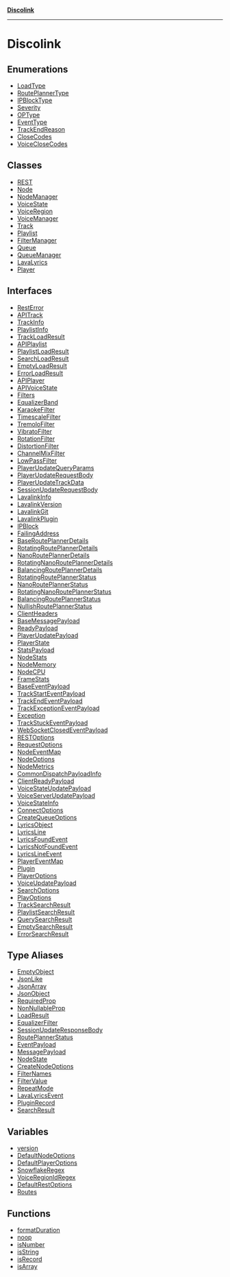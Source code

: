[**Discolink**](README.mdx)

***

# Discolink

## Enumerations

- [LoadType](enumerations/LoadType.mdx)
- [RoutePlannerType](enumerations/RoutePlannerType.mdx)
- [IPBlockType](enumerations/IPBlockType.mdx)
- [Severity](enumerations/Severity.mdx)
- [OPType](enumerations/OPType.mdx)
- [EventType](enumerations/EventType.mdx)
- [TrackEndReason](enumerations/TrackEndReason.mdx)
- [CloseCodes](enumerations/CloseCodes.mdx)
- [VoiceCloseCodes](enumerations/VoiceCloseCodes.mdx)

## Classes

- [REST](classes/REST.mdx)
- [Node](classes/Node.mdx)
- [NodeManager](classes/NodeManager.mdx)
- [VoiceState](classes/VoiceState.mdx)
- [VoiceRegion](classes/VoiceRegion.mdx)
- [VoiceManager](classes/VoiceManager.mdx)
- [Track](classes/Track.mdx)
- [Playlist](classes/Playlist.mdx)
- [FilterManager](classes/FilterManager.mdx)
- [Queue](classes/Queue.mdx)
- [QueueManager](classes/QueueManager.mdx)
- [LavaLyrics](classes/LavaLyrics.mdx)
- [Player](classes/Player.mdx)

## Interfaces

- [RestError](interfaces/RestError.mdx)
- [APITrack](interfaces/APITrack.mdx)
- [TrackInfo](interfaces/TrackInfo.mdx)
- [PlaylistInfo](interfaces/PlaylistInfo.mdx)
- [TrackLoadResult](interfaces/TrackLoadResult.mdx)
- [APIPlaylist](interfaces/APIPlaylist.mdx)
- [PlaylistLoadResult](interfaces/PlaylistLoadResult.mdx)
- [SearchLoadResult](interfaces/SearchLoadResult.mdx)
- [EmptyLoadResult](interfaces/EmptyLoadResult.mdx)
- [ErrorLoadResult](interfaces/ErrorLoadResult.mdx)
- [APIPlayer](interfaces/APIPlayer.mdx)
- [APIVoiceState](interfaces/APIVoiceState.mdx)
- [Filters](interfaces/Filters.mdx)
- [EqualizerBand](interfaces/EqualizerBand.mdx)
- [KaraokeFilter](interfaces/KaraokeFilter.mdx)
- [TimescaleFilter](interfaces/TimescaleFilter.mdx)
- [TremoloFilter](interfaces/TremoloFilter.mdx)
- [VibratoFilter](interfaces/VibratoFilter.mdx)
- [RotationFilter](interfaces/RotationFilter.mdx)
- [DistortionFilter](interfaces/DistortionFilter.mdx)
- [ChannelMixFilter](interfaces/ChannelMixFilter.mdx)
- [LowPassFilter](interfaces/LowPassFilter.mdx)
- [PlayerUpdateQueryParams](interfaces/PlayerUpdateQueryParams.mdx)
- [PlayerUpdateRequestBody](interfaces/PlayerUpdateRequestBody.mdx)
- [PlayerUpdateTrackData](interfaces/PlayerUpdateTrackData.mdx)
- [SessionUpdateRequestBody](interfaces/SessionUpdateRequestBody.mdx)
- [LavalinkInfo](interfaces/LavalinkInfo.mdx)
- [LavalinkVersion](interfaces/LavalinkVersion.mdx)
- [LavalinkGit](interfaces/LavalinkGit.mdx)
- [LavalinkPlugin](interfaces/LavalinkPlugin.mdx)
- [IPBlock](interfaces/IPBlock.mdx)
- [FailingAddress](interfaces/FailingAddress.mdx)
- [BaseRoutePlannerDetails](interfaces/BaseRoutePlannerDetails.mdx)
- [RotatingRoutePlannerDetails](interfaces/RotatingRoutePlannerDetails.mdx)
- [NanoRoutePlannerDetails](interfaces/NanoRoutePlannerDetails.mdx)
- [RotatingNanoRoutePlannerDetails](interfaces/RotatingNanoRoutePlannerDetails.mdx)
- [BalancingRoutePlannerDetails](interfaces/BalancingRoutePlannerDetails.mdx)
- [RotatingRoutePlannerStatus](interfaces/RotatingRoutePlannerStatus.mdx)
- [NanoRoutePlannerStatus](interfaces/NanoRoutePlannerStatus.mdx)
- [RotatingNanoRoutePlannerStatus](interfaces/RotatingNanoRoutePlannerStatus.mdx)
- [BalancingRoutePlannerStatus](interfaces/BalancingRoutePlannerStatus.mdx)
- [NullishRoutePlannerStatus](interfaces/NullishRoutePlannerStatus.mdx)
- [ClientHeaders](interfaces/ClientHeaders.mdx)
- [BaseMessagePayload](interfaces/BaseMessagePayload.mdx)
- [ReadyPayload](interfaces/ReadyPayload.mdx)
- [PlayerUpdatePayload](interfaces/PlayerUpdatePayload.mdx)
- [PlayerState](interfaces/PlayerState.mdx)
- [StatsPayload](interfaces/StatsPayload.mdx)
- [NodeStats](interfaces/NodeStats.mdx)
- [NodeMemory](interfaces/NodeMemory.mdx)
- [NodeCPU](interfaces/NodeCPU.mdx)
- [FrameStats](interfaces/FrameStats.mdx)
- [BaseEventPayload](interfaces/BaseEventPayload.mdx)
- [TrackStartEventPayload](interfaces/TrackStartEventPayload.mdx)
- [TrackEndEventPayload](interfaces/TrackEndEventPayload.mdx)
- [TrackExceptionEventPayload](interfaces/TrackExceptionEventPayload.mdx)
- [Exception](interfaces/Exception.mdx)
- [TrackStuckEventPayload](interfaces/TrackStuckEventPayload.mdx)
- [WebSocketClosedEventPayload](interfaces/WebSocketClosedEventPayload.mdx)
- [RESTOptions](interfaces/RESTOptions.mdx)
- [RequestOptions](interfaces/RequestOptions.mdx)
- [NodeEventMap](interfaces/NodeEventMap.mdx)
- [NodeOptions](interfaces/NodeOptions.mdx)
- [NodeMetrics](interfaces/NodeMetrics.mdx)
- [CommonDispatchPayloadInfo](interfaces/CommonDispatchPayloadInfo.mdx)
- [ClientReadyPayload](interfaces/ClientReadyPayload.mdx)
- [VoiceStateUpdatePayload](interfaces/VoiceStateUpdatePayload.mdx)
- [VoiceServerUpdatePayload](interfaces/VoiceServerUpdatePayload.mdx)
- [VoiceStateInfo](interfaces/VoiceStateInfo.mdx)
- [ConnectOptions](interfaces/ConnectOptions.mdx)
- [CreateQueueOptions](interfaces/CreateQueueOptions.mdx)
- [LyricsObject](interfaces/LyricsObject.mdx)
- [LyricsLine](interfaces/LyricsLine.mdx)
- [LyricsFoundEvent](interfaces/LyricsFoundEvent.mdx)
- [LyricsNotFoundEvent](interfaces/LyricsNotFoundEvent.mdx)
- [LyricsLineEvent](interfaces/LyricsLineEvent.mdx)
- [PlayerEventMap](interfaces/PlayerEventMap.mdx)
- [Plugin](interfaces/Plugin.mdx)
- [PlayerOptions](interfaces/PlayerOptions.mdx)
- [VoiceUpdatePayload](interfaces/VoiceUpdatePayload.mdx)
- [SearchOptions](interfaces/SearchOptions.mdx)
- [PlayOptions](interfaces/PlayOptions.mdx)
- [TrackSearchResult](interfaces/TrackSearchResult.mdx)
- [PlaylistSearchResult](interfaces/PlaylistSearchResult.mdx)
- [QuerySearchResult](interfaces/QuerySearchResult.mdx)
- [EmptySearchResult](interfaces/EmptySearchResult.mdx)
- [ErrorSearchResult](interfaces/ErrorSearchResult.mdx)

## Type Aliases

- [EmptyObject](type-aliases/EmptyObject.mdx)
- [JsonLike](type-aliases/JsonLike.mdx)
- [JsonArray](type-aliases/JsonArray.mdx)
- [JsonObject](type-aliases/JsonObject.mdx)
- [RequiredProp](type-aliases/RequiredProp.mdx)
- [NonNullableProp](type-aliases/NonNullableProp.mdx)
- [LoadResult](type-aliases/LoadResult.mdx)
- [EqualizerFilter](type-aliases/EqualizerFilter.mdx)
- [SessionUpdateResponseBody](type-aliases/SessionUpdateResponseBody.mdx)
- [RoutePlannerStatus](type-aliases/RoutePlannerStatus.mdx)
- [EventPayload](type-aliases/EventPayload.mdx)
- [MessagePayload](type-aliases/MessagePayload.mdx)
- [NodeState](type-aliases/NodeState.mdx)
- [CreateNodeOptions](type-aliases/CreateNodeOptions.mdx)
- [FilterNames](type-aliases/FilterNames.mdx)
- [FilterValue](type-aliases/FilterValue.mdx)
- [RepeatMode](type-aliases/RepeatMode.mdx)
- [LavaLyricsEvent](type-aliases/LavaLyricsEvent.mdx)
- [PluginRecord](type-aliases/PluginRecord.mdx)
- [SearchResult](type-aliases/SearchResult.mdx)

## Variables

- [version](variables/version.mdx)
- [DefaultNodeOptions](variables/DefaultNodeOptions.mdx)
- [DefaultPlayerOptions](variables/DefaultPlayerOptions.mdx)
- [SnowflakeRegex](variables/SnowflakeRegex.mdx)
- [VoiceRegionIdRegex](variables/VoiceRegionIdRegex.mdx)
- [DefaultRestOptions](variables/DefaultRestOptions.mdx)
- [Routes](variables/Routes.mdx)

## Functions

- [formatDuration](functions/formatDuration.mdx)
- [noop](functions/noop.mdx)
- [isNumber](functions/isNumber.mdx)
- [isString](functions/isString.mdx)
- [isRecord](functions/isRecord.mdx)
- [isArray](functions/isArray.mdx)
